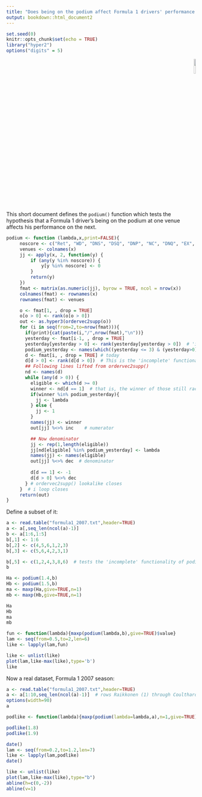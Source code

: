 ```yaml
---
title: "Does being on the podium affect Formula 1 drivers' performance in the next race?"
output: bookdown::html_document2
---
```


```r
set.seed(0)
knitr::opts_chunk$set(echo = TRUE)
library("hyper2")
options("digits" = 5)
```

<p style="text-align: right;">
![](`r system.file("help/figures/hyper2.png", package = "hyper2")`){width=10%}
</p>

This short document defines the `podium()` function which tests the
hypothesis that a Formula 1 driver's being on the podium at one venue
affects his performance on the next.

```r
podium <- function (lambda,x,print=FALSE){
     noscore <- c("Ret", "WD", "DNS", "DSQ", "DNP", "NC", "DNQ", "EX", "Sick")
     venues <- colnames(x)
     jj <- apply(x, 2, function(y) {
         if (any(y %in% noscore)) {
             y[y %in% noscore] <- 0
         }
         return(y)
     })
     fmat <- matrix(as.numeric(jj), byrow = TRUE, ncol = nrow(x))
     colnames(fmat) <- rownames(x)
     rownames(fmat) <- venues

     o <- fmat[1, , drop = TRUE]
     o[o > 0] <- rank(o[o > 0])
     out <- as.hyper3(ordervec2supp(o))
     for (i in seq(from=2,to=nrow(fmat))){
       if(print){cat(paste(i,"/",nrow(fmat),"\n"))}
       yesterday <- fmat[i-1, , drop = TRUE]
       yesterday[yesterday > 0] <- rank(yesterday[yesterday > 0])  # 'incomplete' functionality of ordertable2supp()
       podium_yesterday <- names(which((yesterday <= 3) & (yesterday>0)))
       d <- fmat[i, , drop = TRUE] # today
       d[d > 0] <- rank(d[d > 0])  # This is the 'incomplete' functionality of ordertable2supp()
       ## Following lines lifted from ordervec2supp()
       nd <- names(d)
       while (any(d > 0)) {
         eligible <- which(d >= 0)
         winner <- nd[d == 1]  # that is, the winner of those still racing
         if(winner %in% podium_yesterday){
           jj <- lambda
         } else {
           jj <- 1
         }
         names(jj) <- winner
         out[jj] %<>% inc    # numerator

         ## Now denominator
         jj <- rep(1,length(eligible))
         jj[nd[eligible] %in% podium_yesterday] <- lambda
         names(jj) <- names(eligible)
         out[jj] %<>% dec  # denominator
         
         d[d == 1] <- -1
         d[d > 0] %<>% dec
       } # ordervec2supp() lookalike closes
     }  # i loop closes
     return(out)
}
```



Define a subset of it:

```r
a <- read.table("formula1_2007.txt",header=TRUE)
a <- a[,seq_len(ncol(a)-1)]
b <- a[1:6,1:5]
b[,1] <- 1:6
b[,2] <- c(4,5,6,1,2,3)
b[,3] <- c(5,6,4,2,3,1)

b[,5] <- c(1,2,4,3,8,6)  # tests the 'incomplete' functionality of podium()
b
```

```r
Ha <- podium(1.4,b)
Hb <- podium(1.5,b)
ma <- maxp(Ha,give=TRUE,n=1)
mb <- maxp(Hb,give=TRUE,n=1)
```

```r
Ha
Hb
ma
mb
```


```r
fun <- function(lambda){maxp(podium(lambda,b),give=TRUE)$value}
lam <- seq(from=0.5,to=2,len=6)
like <- lapply(lam,fun)
```


```r
like <- unlist(like)
plot(lam,like-max(like),type='b')
like
```

Now a real dataset, Formula 1 2007 season:

```r

a <- read.table("formula1_2007.txt",header=TRUE)
a <- a[1:10,seq_len(ncol(a)-1)]  # rows Raikkonen (1) through Coulthard (10)
options(width=90)
a
```

```r
podlike <- function(lambda){maxp(podium(lambda=lambda,a),n=1,give=TRUE)$value}
```


```r
podlike(1.8)
podlike(1.9)
```

```r
date()
lam <- seq(from=0.2,to=1.2,len=7)
like <- lapply(lam,podlike)
date()
```


```r
like <- unlist(like)
plot(lam,like-max(like),type="b")
abline(h=c(0,-2))
abline(v=1)
```


